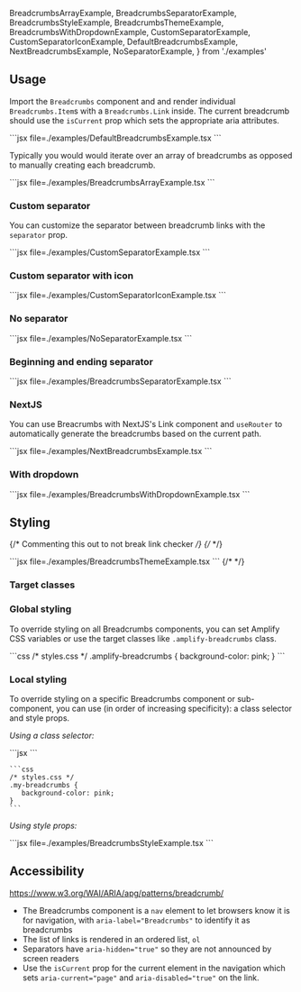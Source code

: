   BreadcrumbsArrayExample,
  BreadcrumbsSeparatorExample,
  BreadcrumbsStyleExample,
  BreadcrumbsThemeExample,
  BreadcrumbsWithDropdownExample,
  CustomSeparatorExample,
  CustomSeparatorIconExample,
  DefaultBreadcrumbsExample,
  NextBreadcrumbsExample,
  NoSeparatorExample,
} from './examples'



## Usage

Import the `Breadcrumbs` component and and render individual `Breadcrumbs.Item`s with a `Breadcrumbs.Link` inside. The current breadcrumb should use the `isCurrent` prop which sets the appropriate aria attributes.

<Example>
  <DefaultBreadcrumbsExample />
  
  <ExampleCode>
  ```jsx file=./examples/DefaultBreadcrumbsExample.tsx
  ```
  </ExampleCode>
</Example>

Typically you would would iterate over an array of breadcrumbs as opposed to manually creating each breadcrumb.

<Example>
  <BreadcrumbsArrayExample />
  
  <ExampleCode>
  ```jsx file=./examples/BreadcrumbsArrayExample.tsx
  ```
  </ExampleCode>
</Example>

### Custom separator

You can customize the separator between breadcrumb links with the `separator` prop.

<Example>
  <CustomSeparatorExample />
  
  <ExampleCode>
  ```jsx file=./examples/CustomSeparatorExample.tsx
  ```
  </ExampleCode>
</Example>

### Custom separator with icon

<Example>
  <CustomSeparatorIconExample />
  
  <ExampleCode>
  ```jsx file=./examples/CustomSeparatorIconExample.tsx
  ```
  </ExampleCode>
</Example>


### No separator

<Example>
  <NoSeparatorExample />
  
  <ExampleCode>
  ```jsx file=./examples/NoSeparatorExample.tsx
  ```
  </ExampleCode>
</Example>

### Beginning and ending separator

<Example>
  <BreadcrumbsSeparatorExample />
  
  <ExampleCode>
  ```jsx file=./examples/BreadcrumbsSeparatorExample.tsx
  ```
  </ExampleCode>
</Example>

### NextJS

You can use Breacrumbs with NextJS's Link component and `useRouter` to automatically generate the breadcrumbs based on the current path.

<Example>
  <NextBreadcrumbsExample />
  
  <ExampleCode>
  ```jsx file=./examples/NextBreadcrumbsExample.tsx
  ```
  </ExampleCode>
</Example>

### With dropdown

<Example>
  <BreadcrumbsWithDropdownExample />
  
  <ExampleCode>
  ```jsx file=./examples/BreadcrumbsWithDropdownExample.tsx
  ```
  </ExampleCode>
</Example>

## Styling

{/* Commenting this out to not break link checker */}
{/* <ThemeExample component="Breadcrumbs"> */}
<Example>
  <BreadcrumbsThemeExample />
  
  <ExampleCode>
  ```jsx file=./examples/BreadcrumbsThemeExample.tsx
  ```
  </ExampleCode>
</Example>
{/* </ThemeExample> */}

### Target classes

<ComponentStyleDisplay componentName="Breadcrumbs" />

### Global styling

To override styling on all Breadcrumbs components, you can set Amplify CSS variables or use the target classes like `.amplify-breadcrumbs` class.

<Example>
  <ExampleCode>
    ```css
    /* styles.css */
    .amplify-breadcrumbs {
      background-color: pink;
    }
    ```
  </ExampleCode>
</Example>

### Local styling

To override styling on a specific Breadcrumbs component or sub-component, you can use (in order of increasing specificity): a class selector and style props.

_Using a class selector:_

<Example>
  <ExampleCode>
    ```jsx
    <Breadcrumbs className="my-breadcrumbs">
    </Breadcrumbs>
    ```
  
    ```css
    /* styles.css */
    .my-breadcrumbs {
       background-color: pink;
    }
    ```
  </ExampleCode>
</Example>

_Using style props:_

<Example>
  <BreadcrumbsStyleExample />
  
  <ExampleCode>
  ```jsx file=./examples/BreadcrumbsStyleExample.tsx
  ```
  </ExampleCode>
</Example>

## Accessibility

https://www.w3.org/WAI/ARIA/apg/patterns/breadcrumb/

* The Breadcrumbs component is a `nav` element to let browsers know it is for navigation, with `aria-label="Breadcrumbs"` to identify it as breadcrumbs
* The list of links is rendered in an ordered list, `ol`
* Separators have `aria-hidden="true"` so they are not announced by screen readers
* Use the `isCurrent` prop for the current element in the navigation which sets `aria-current="page"` and `aria-disabled="true"` on the link. 
